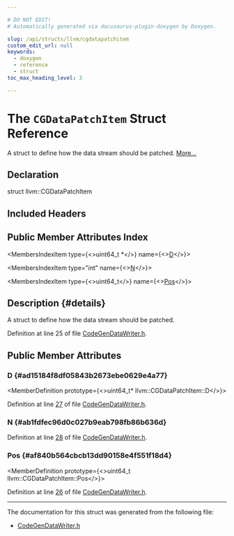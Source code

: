 ```yaml
---

# DO NOT EDIT!
# Automatically generated via docusaurus-plugin-doxygen by Doxygen.

slug: /api/structs/llvm/cgdatapatchitem
custom_edit_url: null
keywords:
  - doxygen
  - reference
  - struct
toc_max_heading_level: 3

---
```





# The `CGDataPatchItem` Struct Reference

<DoxygenPage pluginConfig={pluginConfig}>

A struct to define how the data stream should be patched. <a href="#details">More...</a>

## Declaration

<CodeBlock>struct llvm::CGDataPatchItem</CodeBlock>

## Included Headers

<IncludesList>
<IncludesListItem
  filePath="llvm/CGData/CodeGenDataWriter.h"
  permalink="/docs/api/files/include/include/llvm/include/llvm/cgdata/codegendatawriter-h"
  isLocal="true" />
</IncludesList>

## Public Member Attributes Index

<MembersIndex>

<MembersIndexItem
  type={<>uint64&#95;t &#42;</>}
  name={<><a href="#ad15184f8df05843b2673ebe0629e4a77">D</a></>}>
</MembersIndexItem>

<MembersIndexItem
  type="int"
  name={<><a href="#ab1fdfec96d0c027b9eab798fb86b636d">N</a></>}>
</MembersIndexItem>

<MembersIndexItem
  type={<>uint64&#95;t</>}
  name={<><a href="#af840b564cbcb13dd90158e4f551f18d4">Pos</a></>}>
</MembersIndexItem>

</MembersIndex>

## Description {#details}

A struct to define how the data stream should be patched.

Definition at line 25 of file <a href="/docs/api/files/include/include/llvm/include/llvm/cgdata/codegendatawriter-h">CodeGenDataWriter.h</a>.

<SectionDefinition>

## Public Member Attributes

### D {#ad15184f8df05843b2673ebe0629e4a77}

<MemberDefinition
  prototype={<>uint64&#95;t&#42; llvm::CGDataPatchItem::D</>}>

Definition at line <a href="/docs/api/files/include/include/llvm/include/llvm/cgdata/codegendatawriter-h/#l00027">27</a> of file <a href="/docs/api/files/include/include/llvm/include/llvm/cgdata/codegendatawriter-h">CodeGenDataWriter.h</a>.
</MemberDefinition>

### N {#ab1fdfec96d0c027b9eab798fb86b636d}

<MemberDefinition
  prototype="int llvm::CGDataPatchItem::N">

Definition at line <a href="/docs/api/files/include/include/llvm/include/llvm/cgdata/codegendatawriter-h/#l00028">28</a> of file <a href="/docs/api/files/include/include/llvm/include/llvm/cgdata/codegendatawriter-h">CodeGenDataWriter.h</a>.
</MemberDefinition>

### Pos {#af840b564cbcb13dd90158e4f551f18d4}

<MemberDefinition
  prototype={<>uint64&#95;t llvm::CGDataPatchItem::Pos</>}>

Definition at line <a href="/docs/api/files/include/include/llvm/include/llvm/cgdata/codegendatawriter-h/#l00026">26</a> of file <a href="/docs/api/files/include/include/llvm/include/llvm/cgdata/codegendatawriter-h">CodeGenDataWriter.h</a>.
</MemberDefinition>

</SectionDefinition>

<hr/>

The documentation for this struct was generated from the following file:

<ul>
<li><a href="/docs/api/files/include/include/llvm/include/llvm/cgdata/codegendatawriter-h">CodeGenDataWriter.h</a></li>
</ul>

</DoxygenPage>

